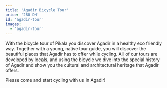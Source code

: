 ```yaml
---
title: 'Agadir Bicycle Tour'
price: '280 DH'
id: 'agadir-tour'
images:
  - 'agadir-tour'
---
```


With the bicycle tour of Pikala you discover Agadir in a healthy eco friendly way.
Together with a young, native tour guide, you will discover the beautiful places that Agadir has to offer while cycling.
All of our tours are developed by locals, and using the bicycle we dive into the special history of Agadir
and show you the cultural and architectural heritage that Agadir offers.

Please come and start cycling with us in Agadir!
